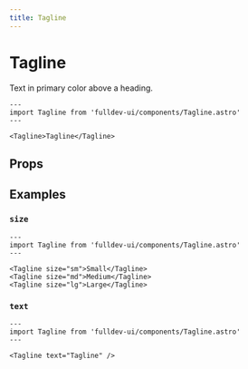 ```yaml
---
title: Tagline
---
```


# Tagline

Text in primary color above a heading.


```astro live
---
import Tagline from 'fulldev-ui/components/Tagline.astro'
---

<Tagline>Tagline</Tagline>
```

## Props

<PropsTable />

## Examples

### `size`

```astro live
---
import Tagline from 'fulldev-ui/components/Tagline.astro'
---

<Tagline size="sm">Small</Tagline>
<Tagline size="md">Medium</Tagline>
<Tagline size="lg">Large</Tagline>
```

### `text`

```astro live
---
import Tagline from 'fulldev-ui/components/Tagline.astro'
---

<Tagline text="Tagline" />
```
